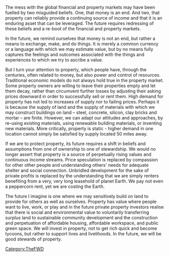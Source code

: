 {{TheFWD header}}{{DISPLAYTITLE:75. A Hypothetical Vision of What the Property Sector in the Future Might Look Like - Bonnie O. Wong}}
The mess with the global financial and property markets may have been fuelled by two misguided beliefs.  One, that money is an end.  And two, that property can reliably provide a continuing source of income and that it is an enduring asset that can be leveraged.  The future requires redressing of these beliefs and a re-boot of the financial and property markets.  

In the future, we remind ourselves that money is not an end, but rather a means to exchange, make, and do things.  It is merely a common currency or a language with which we may estimate value, but by no means fully captures the feelings and outcomes associated with the things and experiences to which we try to ascribe a value.

But I turn your attention to property, which people have, through the centuries, often related to money, but also power and control of resources.  Traditional economic models do not always hold true in the property market.  Some property owners are willing to leave their properties empty and let them decay, rather than circumvent further losses by adjusting their asking prices downward in order to successfully sell or rent them.  High demand for property has not led to increases of supply nor to failing prices.  Perhaps it is because the supply of land and the supply of materials with which we may construct buildings on land – steel, concrete, silicon, clay bricks and mortar – are finite.  However, we can adapt our attitudes and approaches, by re-using existing materials, using renewable building materials, or inventing new materials.  More critically, property is static - higher demand in one location cannot simply be satisfied by supply located 50 miles away.

If we are to protect property, its future requires a shift in beliefs and assumptions from one of ownership to one of stewardship.  We would no longer assert that property is a source of perpetually rising values and continuous income streams.  Price speculation is replaced by compassion for other other people and understanding others' needs for adequate shelter and social connection.  Unbridled development for the sake of private profits is replaced by the understanding that we are simply renters benefiting from a very, very long leasehold of planet Earth.  We pay not even a peppercorn rent, yet we are costing the Earth.  

The future I imagine is one where we may sensitively build on land to provide for others as well as ourselves.  Property has value where people want to live, work, or play and in the future private property investors realise that there is social and environmental value to voluntarily transferring surplus land to sustainable community development and the construction and perpetuation of affordable housing, affordable workspace, and public green space.  We will invest in property, not to get rich quick and become tycoons, but rather to support lives and livelihoods.  In the future, we will be good stewards of property.

{{TheFWD references}}

[[Category:TheFWD]]